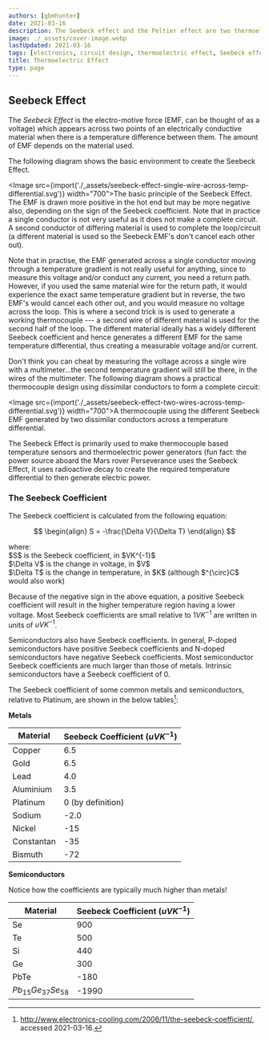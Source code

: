 ```yaml
---
authors: [gbmhunter]
date: 2021-03-16
description: The Seebeck effect and the Peltier effect are two thermoelectric effects relating to temperature gradients and voltages. This page covers the physics behind these principles and how they can be used to make thermocouples.
image: ./_assets/cover-image.webp
lastUpdated: 2021-03-16
tags: [electronics, circuit design, thermoelectric effect, Seebeck effect, Seebeck coefficient, coefficient, conductors, semiconductors, thermocouple]
title: Thermoelectric Effect
type: page
---
```


## Seebeck Effect

The _Seebeck Effect_ is the electro-motive force (EMF, can be thought of as a voltage) which appears across two points of an electrically conductive material when there is a temperature difference between them. The amount of EMF depends on the material used.

The following diagram shows the basic environment to create the Seebeck Effect.

<Image src={import('./_assets/seebeck-effect-single-wire-across-temp-differential.svg')} width="700">The basic principle of the Seebeck Effect. The EMF is drawn more positive in the hot end but may be more negative also, depending on the sign of the Seebeck coefficient. Note that in practice a single conductor is not very useful as it does not make a complete circuit. A second conductor of differing material is used to complete the loop/circuit (a different material is used so the Seebeck EMF's don't cancel each other out).</Image>

Note that in practise, the EMF generated across a single conductor moving through a temperature gradient is not really useful for anything, since to measure this voltage and/or conduct any current, you need a return path. However, if you used the same material wire for the return path, it would experience the exact same temperature gradient but in reverse, the two EMF's would cancel each other out, and you would measure no voltage across the loop. This is where a second trick is is used to generate a working thermocouple --- a second wire of different material is used for the second half of the loop. The different material ideally has a widely different Seebeck coefficient and hence generates a different EMF for the same temperature differential, thus creating a measurable voltage and/or current.

Don't think you can cheat by measuring the voltage across a single wire with a multimeter...the second temperature gradient will still be there, in the wires of the multimeter. The following diagram shows a practical thermocouple design using dissimilar conductors to form a complete circuit:

<Image src={import('./_assets/seebeck-effect-two-wires-across-temp-differential.svg')} width="700">A thermocouple using the different Seebeck EMF generated by two dissimilar conductors across a temperature differential.</Image>

The Seebeck Effect is primarily used to make thermocouple based temperature sensors and thermoelectric power generators (fun fact: the power source aboard the Mars rover Perseverance uses the Seebeck Effect, it uses radioactive decay to create the required temperature differential to then generate electric power.

### The Seebeck Coefficient

The Seebeck coefficient is calculated from the following equation:

$$
\begin{align}
S = -\frac{\Delta V}{\Delta T}
\end{align}
$$

<p className="centered">where:<br/>
$S$ is the Seebeck coefficient, in $VK^{-1}$<br/>
$\Delta V$ is the change in voltage, in $V$<br/>
$\Delta T$ is the change in temperature, in $K$ (although $^{\circ}C$ would also work)</p>

Because of the negative sign in the above equation, a positive Seebeck coefficient will result in the higher temperature region having a lower voltage. Most Seebeck coefficients are small relative to $1VK^{-1}$ are written in units of $uVK^{-1}$.

Semiconductors also have Seebeck coefficients. In general, P-doped semiconductors have positive Seebeck coefficients and N-doped semiconductors have negative Seebeck coefficients. Most semiconductor Seebeck coefficients are much larger than those of metals. Intrinsic semiconductors have a Seebeck coefficient of $0$.

The Seebeck coefficient of some common metals and semiconductors, relative to Platinum, are shown in the below tables[^electronics-cooling-the-seebeck-coefficient]:

**Metals**

Material      | Seebeck Coefficient ($uVK^{-1}$)
--------------|----------------------
Copper        | 6.5
Gold          | 6.5
Lead          | 4.0
Aluminium     | 3.5
Platinum      | 0 (by definition)
Sodium        | -2.0
Nickel        | -15
Constantan    | -35
Bismuth       | -72

**Semiconductors**

Notice how the coefficients are typically much higher than metals!

Material                    | Seebeck Coefficient ($uVK^{-1}$)
----------------------------|----------------------
Se                          | 900
Te                          | 500
Si                          | 440
Ge                          | 300
PbTe                        | -180
$Pb_{15}Ge_{37}Se_{58}$ | -1990

[^electronics-cooling-the-seebeck-coefficient]: http://www.electronics-cooling.com/2006/11/the-seebeck-coefficient/, accessed 2021-03-16.
